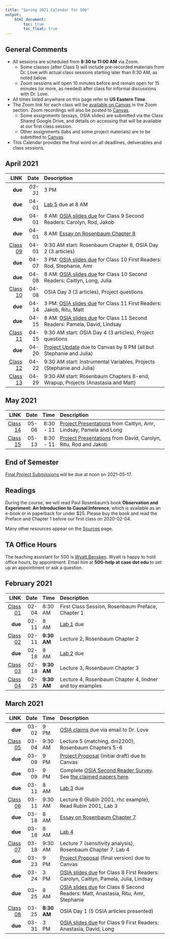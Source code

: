 ```yaml
---
title: "Spring 2021 Calendar for 500"
output: 
    html_document:
        toc: true
        toc_float: true
---
```


## General Comments {-}

- All sessions are scheduled from **8:30 to 11:00 AM** via Zoom. 
    - Some classes (after Class 1) will include pre-recorded materials from Dr. Love with actual class sessions starting later than 8:30 AM, as noted below.
    - Zoom sessions will open 10 minutes before and remain open for 15 minutes (or more, as needed) after class for informal discussions with Dr. Love.
- All times listed anywhere on this page refer to **US Eastern Time**.
- The Zoom link for each class will be [available on Canvas](https://canvas.case.edu) in the Zoom section. Zoom recordings will also be posted to [Canvas](https://canvas.case.edu).
    - Some assignments (essays, OSIA slides) are submitted via the Class Shared Google Drive, and details on accessing that will be available at our first class session. 
    - Other assignments (labs and some project materials) are to be submitted to [Canvas](https://canvas.case.edu).
- This Calendar provides the final word on all deadlines, deliverables and class sessions. 

## April 2021

LINK | Date | Description
--------: | -------: | :-------------------------------------------------------
**due** | *03-31* | 3 PM | [OSIA slides due](https://github.com/THOMASELOVE/500-2021/tree/master/osia) for Class 9 First Readers: Anastasia, David, Long
**due** | 04-01 | [Lab 5](https://github.com/THOMASELOVE/500-2021/tree/master/labs) due at 8 AM
**due** | 04-01 | 8 AM: [OSIA slides due](https://github.com/THOMASELOVE/500-2021/tree/master/osia) for Class 9 Second Readers: Carolyn, Rod, Jakob
**due** | 04-01 | 8 AM: [Essay on Rosenbaum Chapter 8](https://github.com/THOMASELOVE/500-2021/blob/master/essays/README.md)
[Class 09](https://github.com/THOMASELOVE/500-2021/tree/master/classes/class09) | 04-01 | 9:30 AM start: Rosenbaum Chapter 8, OSIA Day 2 (3 articles)
**due** | 04-07 | 3 PM: [OSIA slides due](https://github.com/THOMASELOVE/500-2021/tree/master/osia) for Class 10 First Readers: Rod, Stephanie, Amr
**due** | 04-08 | 8 AM: [OSIA slides due](https://github.com/THOMASELOVE/500-2021/tree/master/osia) for Class 10 Second Readers: Caitlyn, Long, Julia
[Class 10](https://github.com/THOMASELOVE/500-2021/tree/master/classes/class10) | 04-08 | OSIA Day 3 (3 articles), Project questions
**due** | 04-14 | 3 PM: [OSIA slides due](https://github.com/THOMASELOVE/500-2021/tree/master/osia) for Class 11 First Readers: Jakob, Ritu, Matt
**due** | 04-15 | 8 AM: [OSIA slides due](https://github.com/THOMASELOVE/500-2021/tree/master/osia) for Class 11 Second Readers: Pamela, David, Lindsay
[Class 11](https://github.com/THOMASELOVE/500-2021/tree/master/classes/class11) | 04-15 | 9:30 AM start: OSIA Day 4 (3 articles), Project questions
**due** | 04-20 | [Project Update](https://github.com/THOMASELOVE/500-2021/blob/master/project/02_update.md) due to Canvas by 9 PM (all but Stephanie and Julia)
[Class 12](https://github.com/THOMASELOVE/500-2021/tree/master/classes/class12) | 04-22 | 9:30 AM start: Instrumental Variables, Projects (Stephanie and Julia)
[Class 13](https://github.com/THOMASELOVE/500-2021/tree/master/classes/class13) | 04-29 | 9:30 AM start: Rosenbaum Chapters 8-end, Wrapup, Projects (Anastasia and Matt) 

## May 2021

LINK | Date | Time | Description
--------: | -------: | -------: |:-------------------------------------------------------
[Class 14](https://github.com/THOMASELOVE/500-2021/tree/master/classes/class14) | 05-06 | 8:30 - 11 | [Project Presentations](https://github.com/THOMASELOVE/500-2021/tree/master/project) from Caitlyn, Amr, Lindsay, Pamela and Long
[Class 15](https://github.com/THOMASELOVE/500-2021/tree/master/classes/class15) | 05-13 | 8:30 - 11 | [Project Presentations](https://github.com/THOMASELOVE/500-2021/tree/master/project) from David, Carolyn, Ritu, Rod and Jakob

## End of Semester

[Final Project Submissions](https://github.com/THOMASELOVE/500-2021/tree/master/project) will be due at noon on 2021-05-17.


## Readings

During the course, we will read Paul Rosenbaum's book **Observation and Experiment: An Introduction to Causal Inference**, which is available as an e-book or in paperback for under $25. Please buy the book and read the Preface and Chapter 1 before our first class on 2020-02-04.

Many other resources appear on the [Sources](https://github.com/THOMASELOVE/500-2021/tree/master/sources) page.

## TA Office Hours

The teaching assistant for 500 is [Wyatt Bensken](https://wyattbensken.com/). Wyatt is happy to hold office hours, by appointment. Email him at **500-help at case dot edu** to set up an appointment or ask a question.

## February 2021

LINK | Date | Time | Description
--------: | -------: | ------- | :-------------------------------------------------------
[Class 01](https://github.com/THOMASELOVE/500-2021/tree/master/classes/class01) | 02-04 | 8:30 AM | First Class Session, Rosenbaum Preface, Chapter 1
**due** | 02-11 | 8 AM | [Lab 1](https://github.com/THOMASELOVE/500-2021/tree/master/labs) due 
[Class 02](https://github.com/THOMASELOVE/500-2021/tree/master/classes/class02) | 02-11 | **9:30 AM** | Lecture 2, Rosenbaum Chapter 2
**due** | 02-18 | 8 AM | [Lab 2](https://github.com/THOMASELOVE/500-2021/tree/master/labs) due
[Class 03](https://github.com/THOMASELOVE/500-2021/tree/master/classes/class03) | 02-18 | **9:30 AM** | Lecture 3, Rosenbaum Chapter 3
[Class 04](https://github.com/THOMASELOVE/500-2021/tree/master/classes/class04) | 02-25 | **9:30 AM** | Lecture 4, Rosenbaum Chapter 4, lindner and toy examples

## March 2021

LINK | Date | Time | Description
--------: | -------: | ------- | :-------------------------------------------------------
**due** | 03-02 | 9 PM | [OSIA claims](https://github.com/THOMASELOVE/500-2021/tree/master/osia) due via email to Dr. Love
[Class 05](https://github.com/THOMASELOVE/500-2021/tree/master/classes/class05) | 03-04 | 9:30 AM | Lecture 5 (matching, dm2200), Rosenbaum Chapters 5-6
**due** | 03-09 | 9 PM | [Project Proposal](https://github.com/THOMASELOVE/500-2021/blob/master/project/01_proposal.md) (initial draft) due to Canvas
**due** | 03-09 | 9 PM | Complete [OSIA Second Reader Survey](http://bit.ly/500-2021-osia-survey). See [the claimed papers here](https://github.com/THOMASELOVE/500-2021/tree/master/osia/claims).
**due** | 03-11 | 8 AM | [Lab 3](https://github.com/THOMASELOVE/500-2021/tree/master/labs) due
[Class 06](https://github.com/THOMASELOVE/500-2021/tree/master/classes/class06) | 03-11 | 9:30 AM | Lecture 6 (Rubin 2001, rhc example), Read Rubin 2001, Lab 3
**due** | 03-18 | 8 AM | [Essay on Rosenbaum Chapter 7](https://github.com/THOMASELOVE/500-2021/blob/master/essays/README.md)
**due** | 03-18 | 8 AM | [Lab 4](https://github.com/THOMASELOVE/500-2021/tree/master/labs)
[Class 07](https://github.com/THOMASELOVE/500-2021/tree/master/classes/class07) | 03-18 | 9:30 AM | Lecture 7 (sensitivity analysis), Rosenbaum Chapter 7, Lab 4
**due** | 03-23 | 9 PM | [Project Proposal](https://github.com/THOMASELOVE/500-2021/blob/master/project/01_proposal.md) (final version) due to Canvas
**due** | 03-24 | 3 PM | [OSIA slides due](https://github.com/THOMASELOVE/500-2021/tree/master/osia) for Class 8 First Readers: Carolyn, Caitlyn, Pamela, Julia, Lindsay
**due** | 03-25 | 8 AM | [OSIA slides due](https://github.com/THOMASELOVE/500-2021/tree/master/osia) for Class 8 Second Readers: Matt, Anastasia, Ritu, Amr, Stephanie
[Class 08](https://github.com/THOMASELOVE/500-2021/tree/master/classes/class08) | 03-25 | **8:30 AM** | OSIA Day 1 (5 OSIA articles presented)
**due** | 03-31 | 3 PM | [OSIA slides due](https://github.com/THOMASELOVE/500-2021/tree/master/osia) for Class 9 First Readers: Anastasia, David, Long
